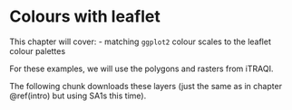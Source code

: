 # Colours with leaflet {#ggplot-colours}

This chapter will cover:
- matching `ggplot2` colour scales to the leaflet colour palettes

For these examples, we will use the polygons and rasters from iTRAQI.

The following chunk downloads these layers (just the same as in chapter \@ref(intro) but using SA1s this time).
